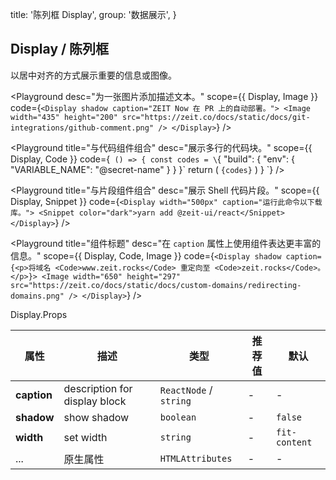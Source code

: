 
  title: '陈列框 Display',
  group: '数据展示',
}

## Display / 陈列框

以居中对齐的方式展示重要的信息或图像。

<Playground
  desc="为一张图片添加描述文本。"
  scope={{ Display, Image }}
  code={`
  <Display shadow caption="ZEIT Now 在 PR 上的自动部署。">
    <Image width="435" height="200" src="https://zeit.co/docs/static/docs/git-integrations/github-comment.png" />
  </Display>
`}
/>

<Playground
  title="与代码组件组合"
  desc="展示多行的代码块。"
  scope={{ Display, Code }}
  code={`
() => {
  const codes = \`{
  "build": {
    "env": {
      "VARIABLE_NAME": "@secret-name"
    }
  }
}\`
  return (
    <Display width="500px" caption="为应用程序的构建定义环境变量。">
      <Code block>{codes}</Code>
    </Display>
  )
}
`}
/>

<Playground
  title="与片段组件组合"
  desc="展示 Shell 代码片段。"
  scope={{ Display, Snippet }}
  code={`
  <Display width="500px" caption="运行此命令以下载库。">
    <Snippet color="dark">yarn add @zeit-ui/react</Snippet>
  </Display>
`}
/>

<Playground
  title="组件标题"
  desc="在 `caption` 属性上使用组件表达更丰富的信息。"
  scope={{ Display, Code, Image }}
  code={`
  <Display shadow caption={<p>将域名 <Code>www.zeit.rocks</Code> 重定向至 <Code>zeit.rocks</Code>。</p>}>
    <Image width="650" height="297" src="https://zeit.co/docs/static/docs/custom-domains/redirecting-domains.png" />
  </Display>
`}
/>

<Attributes edit="/pages/zh-cn/components/display.mdx">
<Attributes.Title>Display.Props</Attributes.Title>

| 属性        | 描述                          | 类型                   | 推荐值 | 默认          |
| ----------- | ----------------------------- | ---------------------- | ------ | ------------- |
| **caption** | description for display block | `ReactNode` / `string` | -      | -             |
| **shadow**  | show shadow                   | `boolean`              | -      | `false`       |
| **width**   | set width                     | `string`               | -      | `fit-content` |
| ...         | 原生属性                      | `HTMLAttributes`       | -      | -             |

</Attributes>

